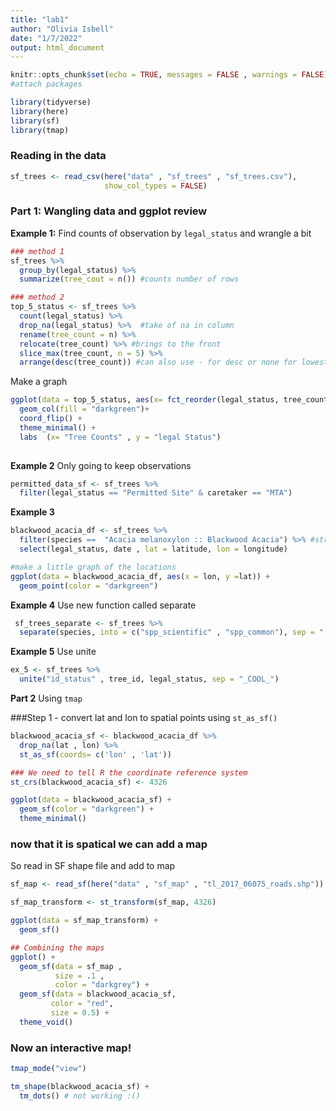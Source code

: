 ```yaml
---
title: "lab1"
author: "Olivia Isbell"
date: "1/7/2022"
output: html_document
---
```


```r
knitr::opts_chunk$set(echo = TRUE, messages = FALSE , warnings = FALSE)
#attach packages 

library(tidyverse)
library(here)
library(sf)
library(tmap)
```

### Reading in the data 
```r
sf_trees <- read_csv(here("data" , "sf_trees" , "sf_trees.csv"), 
                     show_col_types = FALSE)

```


### Part 1: Wangling data and ggplot review 

**Example 1:** Find counts of observation by `legal_status` and wrangle a bit  
```r
### method 1 
sf_trees %>% 
  group_by(legal_status) %>% 
  summarize(tree_cout = n()) #counts number of rows 

### method 2 
top_5_status <- sf_trees %>% 
  count(legal_status) %>% 
  drop_na(legal_status) %>%  #take of na in column
  rename(tree_count = n) %>%  
  relocate(tree_count) %>% #brings to the front 
  slice_max(tree_count, n = 5) %>% 
  arrange(desc(tree_count)) #can also use - for desc or none for lowest to highest
```

Make a graph 
```r
ggplot(data = top_5_status, aes(x= fct_reorder(legal_status, tree_count), y = tree_count)) +
  geom_col(fill = "darkgreen")+ 
  coord_flip() + 
  theme_minimal() + 
  labs  (x= "Tree Counts" , y = "legal Status")
  
```
**Example 2** Only going to keep observations 

```r
permitted_data_sf <- sf_trees %>% 
  filter(legal_status == "Permitted Site" & caretaker == "MTA")
```

**Example 3**

```r
blackwood_acacia_df <- sf_trees %>% 
  filter(species ==  "Acacia melanoxylon :: Blackwood Acacia") %>% #str_detect did not work for me :()
  select(legal_status, date , lat = latitude, lon = longitude)

#make a little graph of the locations 
ggplot(data = blackwood_acacia_df, aes(x = lon, y =lat)) + 
  geom_point(color = "darkgreen")

```
**Example 4** Use new function called separate 
```r
 sf_trees_separate <- sf_trees %>% 
  separate(species, into = c("spp_scientific" , "spp_common"), sep = "::")

```

**Example 5** Use unite 
```r
ex_5 <- sf_trees %>% 
  unite("id_status" , tree_id, legal_status, sep = "_COOL_")

```


**Part 2** Using `tmap`

###Step 1 - convert lat and lon to spatial points using `st_as_sf()`
```r
blackwood_acacia_sf <- blackwood_acacia_df %>% 
  drop_na(lat , lon) %>% 
  st_as_sf(coords= c('lon' , 'lat'))

### We need to tell R the coordinate reference system 
st_crs(blackwood_acacia_sf) <- 4326

ggplot(data = blackwood_acacia_sf) + 
  geom_sf(color = "darkgreen") + 
  theme_minimal()
```
### now that it is spatical we can add a map 
So read in SF shape file and add to map
```r
sf_map <- read_sf(here("data" , "sf_map" , "tl_2017_06075_roads.shp"))

sf_map_transform <- st_transform(sf_map, 4326)

ggplot(data = sf_map_transform) + 
  geom_sf()
```
```r
## Combining the maps 
ggplot() + 
  geom_sf(data = sf_map , 
          size = .1 ,
          color = "darkgrey") + 
  geom_sf(data = blackwood_acacia_sf, 
         color = "red", 
         size = 0.5) + 
  theme_void() 
```
### Now an interactive map! 

```r
tmap_mode("view")

tm_shape(blackwood_acacia_sf) + 
  tm_dots() # not working :()
```


